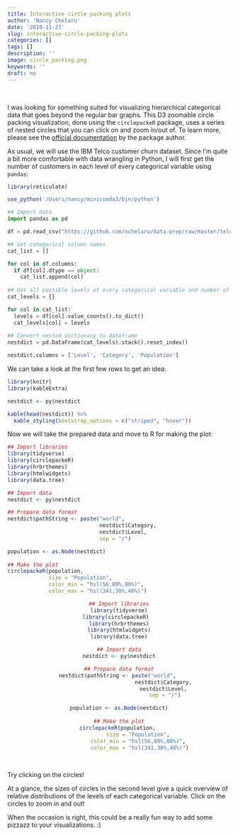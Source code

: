 ```yaml
---
title: Interactive circle packing plots
author: 'Nancy Chelaru'
date: '2019-11-27'
slug: interactive-circle-packing-plots
categories: []
tags: []
description: ''
image: circle_packing.png
keywords: ''
draft: no
---
```


<br>

I was looking for something suited for visualizing hierarchical categorical data that goes beyond the regular bar graphs. This D3 zoomable circle packing visualization, done using the `circlepackeR` package, uses a series of nested circles that you can click on and zoom in/out of. To learn more, please see the [official documentation](http://jeromefroe.github.io/circlepackeR/) by the package author.

As usual, we will use the IBM Telco customer churn dataset. Since I'm quite a bit more comfortable with data wrangling in Python, I will first get the number of customers in each level of every categorical variable using `pandas`:

```r
library(reticulate)

use_python('/Users/nancy/miniconda3/bin/python')
```

```python
## Import data
import pandas as pd

df = pd.read_csv("https://github.com/nchelaru/data-prep/raw/master/telco_cleaned_renamed.csv")

## Get categorical column names
cat_list = [] 

for col in df.columns:
  if df[col].dtype == object:
    cat_list.append(col)
    
## Get all possible levels of every categorical variable and number of data points in each level
cat_levels = {}

for col in cat_list:
  levels = df[col].value_counts().to_dict()
  cat_levels[col] = levels
  
## Convert nested dictionary to dataframe
nestdict = pd.DataFrame(cat_levels).stack().reset_index()

nestdict.columns = ['Level', 'Category', 'Population'] 
```

We can take a look at the first few rows to get an idea:

```r
library(knitr)
library(kableExtra)

nestdict <- py$nestdict

kable(head(nestdict)) %>%
  kable_styling(bootstrap_options = c("striped", "hover"))
```

Now we will take the prepared data and move to R for making the plot:


```r
## Import libraries
library(tidyverse)
library(circlepackeR)  
library(hrbrthemes)
library(htmlwidgets)
library(data.tree)

## Import data
nestdict <- py$nestdict

## Prepare data format
nestdict$pathString <- paste("world", 
                             nestdict$Category, 
                             nestdict$Level, 
                             sep = "/")

population <- as.Node(nestdict)
 
## Make the plot
circlepackeR(population, 
             size = "Population", 
             color_min = "hsl(56,80%,80%)", 
             color_max = "hsl(341,30%,40%)")
```


<center>

```r
## Import libraries
library(tidyverse)
library(circlepackeR)  
library(hrbrthemes)
library(htmlwidgets)
library(data.tree)

## Import data
nestdict <- py$nestdict

## Prepare data format
nestdict$pathString <- paste("world", 
                             nestdict$Category, 
                             nestdict$Level, 
                             sep = "/")

population <- as.Node(nestdict)
 
## Make the plot
circlepackeR(population, 
             size = "Population", 
             color_min = "hsl(56,80%,80%)", 
             color_max = "hsl(341,30%,40%)")
```

</center>

<br>

Try clicking on the circles!

At a glance, the sizes of circles in the second level give a quick overview of relative distributions of the levels of each categorical variable. Click on the circles to zoom in and out!

When the occasion is right, this could be a really fun way to add some pizzazz to your visualizations. :)


